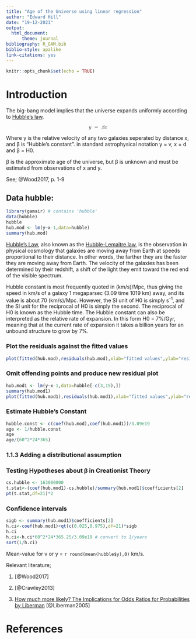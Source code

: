 ```yaml
---
title: "Age of the Universe using linear regression"
author: "Edward Hill"
date: "19-12-2021"
output: 
  html_document:
      theme: journal
bibliography: R_GAM.bib
biblio-style: apalike
link-citations: yes
---
```


```r
knitr::opts_chunk$set(echo = TRUE)
```

# Introduction

The big-bang model implies that the universe expands uniformly according to [Hubble's law](https://en.wikipedia.org/wiki/Hubble%27s_law).

<math display = 'block'>
  <mrow>
    <mi>y</mi>
    <mtext fontfamily='Times New Roman'>&nbsp;</mtext>
    <mo>=</mo>
    <mtext fontfamily='Times New Roman'>&nbsp;</mtext>
    <mi>&beta;</mi>
    <mi>x</mi>
  </mrow>
</math>

Where <mi>y</mi> is the relative velocity of any two galaxies seperated by distance <mi>x</mi>, and <mi>&beta;</mi> is "Hubble's constant". in standard astrophysical notation <mi>y</mi> = <mi>v</mi>, <mi>x</mi> = <mi>d</mi> and <mi>&beta;</mi> = <mi>H0</mi>.

<mi>&beta;</mi> is the approximate age of the universe, but <mi>&beta;</mi> is unknown and must be estimated from observations of <mi>x</mi> and <mi>y</mi>. 

See; @Wood2017, p. 1-9

## Data hubble: 

```r
library(gamair) # contains 'hubble'
data(hubble)
hubble
hub.mod <- lm(y~x-1,data=hubble)
summary(hub.mod)
```

[Hubble's Law](https://en.wikipedia.org/wiki/Hubble%27s_law), also known as the [Hubble-Lemaitre law](https://www.iau.org/news/pressreleases/detail/iau1812/?lang), is the observation in physical cosmology that galaxies are moving away from Earth at speeds proportional to their distance. In other words, the farther they are the faster they are moving away from Earth. The velocity of the galaxies has been determined by their redshift, a shift of the light they emit toward the red end of the visible spectrum.

Hubble constant is most frequently quoted in (km/s)/Mpc, thus giving the speed in km/s of a galaxy 1 megaparsec (3.09 time 1019 km) away, and its value is about 70 (km/s)/Mpc. However, the SI unit of H0 is simply s^-1^, and the SI unit for the reciprocal of H0 is simply the second. The reciprocal of H0 is known as the Hubble time. The Hubble constant can also be interpreted as the relative rate of expansion. In this form H0 = 7%/Gyr, meaning that at the current rate of expansion it takes a billion years for an unbound structure to grow by 7%.

### Plot the residuals against the fitted values

```r
plot(fitted(hub.mod),residuals(hub.mod),xlab="fitted values",ylab="residuals")
```

### Omit offending points and produce new residual plot

```r
hub.mod1 <- lm(y~x-1,data=hubble[-c(3,15),])
summary(hub.mod1)
plot(fitted(hub.mod1),residuals(hub.mod1),xlab="fitted values",ylab="residuals")
```

### Estimate Hubble's Constant

```r
hubble.const <- c(coef(hub.mod),coef(hub.mod1))/3.09e19
age <- 1/hubble.const
age
age/(60^2*24*365)
```

### 1.1.3 Adding a distributional assumption

### Testing Hypotheses about <mi>&beta;</mi> in Creationist Theory

```r
cs.hubble <- 163000000
t.stat<-(coef(hub.mod1)-cs.hubble)/summary(hub.mod1)$coefficients[2]
pt(t.stat,df=21)*2
```

### Confidence intervals

```r
sigb <- summary(hub.mod1)$coefficients[2]
h.ci<-coef(hub.mod1)+qt(c(0.025,0.975),df=21)*sigb
h.ci
h.ci<-h.ci*60^2*24*365.25/3.09e19 # convert to 1/years
sort(1/h.ci)
```

Mean-value for <mi>v</mi> or <mi>y</mi> = `r round(mean(hubble$y),0)` km/s. 

[^note1]: Easiest way of writing mathematical equation in R Markdown  See Youtube: https://www.youtube.com/watch?v=4I3PCDME5U8)

Relevant literature;

1. [@Wood2017]

2. [@Crawley2013]

3. [How much more likely? The Implications for Odds Ratios for Probabilities by Liberman](https://github.com/EdwardHill15/Udemy_GAM/blob/main/Linear%20Regression%20GLMs%20and%20GAMs%20with%20R/other%20documentation/liberman_2005_OR_paper_AJE.PDF)
[@Liberman2005]

# References